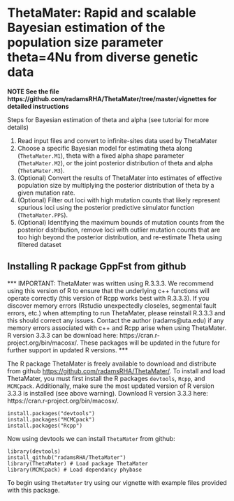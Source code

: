 # ThetaMater: Rapid and scalable Bayesian estimation of the population size parameter theta=4Nu from diverse genetic data
**NOTE See the file https://github.com/radamsRHA/ThetaMater/tree/master/vignettes for detailed instructions**

Steps for Bayesian estimation of theta and alpha (see tutorial for more details)

1. Read input files and convert to infinite-sites data used by ThetaMater 
2. Choose a specific Bayesian model for estimating theta along (`ThetaMater.M1`), theta with a fixed alpha shape parameter (`ThetaMater.M2`), or the joint posterior distribution of theta and alpha (`ThetaMater.M3`).
3. (Optional) Convert the results of ThetaMater into estimates of effective population size by multiplying the posterior distribution of theta by a given mutation rate.
4. (Optional) Filter out loci with high mutation counts that likely represent spurious loci using the posterior predictive simulator function (`ThetaMater.PPS`).
5. (Optional) Identifying the maximum bounds of mutation counts from the posterior distribution, remove loci with outlier mutation counts that are too high beyond the posterior distribution, and re-estimate Theta using filtered dataset

## Installing R package GppFst from github
*** IMPORTANT: ThetaMater was written using R.3.3.3. We recommend using this version of R to ensure that the underlying c++ functions will operate correctly (this version of Rcpp works best with R.3.3.3). If you discover memory errors (Rstudio unexpectedly closeles, segmental fault errors, etc.) when attempting to run ThetaMater, please reinstall R.3.3.3 and this should correct any issues. Contact the author (radams@uta.edu) if any memory errors associated with c++ and Rcpp arise when using ThetaMater. R version 3.3.3 can be download here: https://cran.r-project.org/bin/macosx/. These packages will be updated in the future for further support in updated R versions. ***

The R package ThetaMater is freely available to download and distribute from github <https://github.com/radamsRHA/ThetaMater/>. To install and load ThetaMater, you must first install the R packages `devtools`, `Rcpp`, and `MCMCpack`. Additionally, make sure the most updated version of R version 3.3.3 is installed (see above warning). Download R version 3.3.3 here: https://cran.r-project.org/bin/macosx/.
```
install.packages("devtools")
install.packages("MCMCpack")
install.packages("Rcpp")
```
Now using devtools we can install `ThetaMater` from github:

```
library(devtools)
install_github("radamsRHA/ThetaMater")
library(ThetaMater) # Load package ThetaMater
library(MCMCpack) # Load dependancy phybase
```


To begin using `ThetaMater` try using our vignette with example files provided with this package. 


